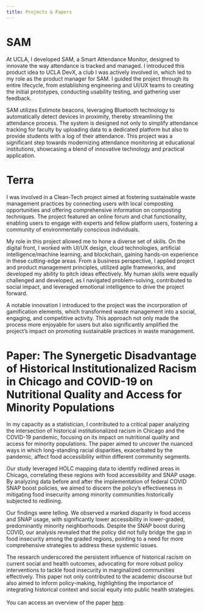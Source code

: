 ```yaml
---
title: Projects & Papers
---
```


# SAM

At UCLA, I developed SAM, a Smart Attendance Monitor, designed to innovate the way attendance is tracked and managed. I introduced this product idea to UCLA DevX, a club I was actively involved in, which led to my role as the product manager for SAM. I guided the project through its entire lifecycle, from establishing engineering and UI/UX teams to creating the initial prototypes, conducting usability testing, and gathering user feedback.

SAM utilizes Estimote beacons, leveraging Bluetooth technology to automatically detect devices in proximity, thereby streamlining the attendance process. The system is designed not only to simplify attendance tracking for faculty by uploading data to a dedicated platform but also to provide students with a log of their attendance. This project was a significant step towards modernizing attendance monitoring at educational institutions, showcasing a blend of innovative technology and practical application.

#  Terra

I was involved in a Clean-Tech project aimed at fostering sustainable waste management practices by connecting users with local composting opportunities and offering comprehensive information on composting techniques. The project featured an online forum and chat functionality, enabling users to engage with experts and fellow platform users, fostering a community of environmentally conscious individuals.

My role in this project allowed me to hone a diverse set of skills. On the digital front, I worked with UI/UX design, cloud technologies, artificial intelligence/machine learning, and blockchain, gaining hands-on experience in these cutting-edge areas. From a business perspective, I applied project and product management principles, utilized agile frameworks, and developed my ability to pitch ideas effectively. My human skills were equally challenged and developed, as I navigated problem-solving, contributed to social impact, and leveraged emotional intelligence to drive the project forward.

A notable innovation I introduced to the project was the incorporation of gamification elements, which transformed waste management into a social, engaging, and competitive activity. This approach not only made the process more enjoyable for users but also significantly amplified the project's impact on promoting sustainable practices in waste management.

# Paper: The Synergetic Disadvantage of Historical Institutionalized Racism in Chicago and COVID-19 on Nutritional Quality and Access for Minority Populations

In my capacity as a statistician, I contributed to a critical paper analyzing the intersection of historical institutionalized racism in Chicago and the COVID-19 pandemic, focusing on its impact on nutritional quality and access for minority populations. The paper aimed to uncover the nuanced ways in which long-standing racial disparities, exacerbated by the pandemic, affect food accessibility within different community segments.

Our study leveraged HOLC mapping data to identify redlined areas in Chicago, correlating these regions with food accessibility and SNAP usage. By analyzing data before and after the implementation of federal COVID SNAP boost policies, we aimed to discern the policy's effectiveness in mitigating food insecurity among minority communities historically subjected to redlining.

Our findings were telling. We observed a marked disparity in food access and SNAP usage, with significantly lower accessibility in lower-graded, predominantly minority neighborhoods. Despite the SNAP boost during COVID, our analysis revealed that the policy did not fully bridge the gap in food insecurity among the graded regions, pointing to a need for more comprehensive strategies to address these systemic issues.

The research underscored the persistent influence of historical racism on current social and health outcomes, advocating for more robust policy interventions to tackle food insecurity in marginalized communities effectively. This paper not only contributed to the academic discourse but also aimed to inform policy-making, highlighting the importance of integrating historical context and social equity into public health strategies.\
\
You can access an overview of the paper [here]("FILE_0571.pdf").
